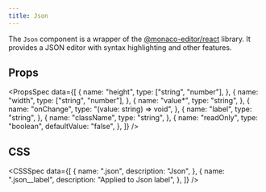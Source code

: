 ```yaml
---
title: Json
---
```


The `Json` component is a wrapper of the [@monaco-editor/react](https://github.com/suren-atoyan/monaco-react) library. It provides a JSON editor with syntax highlighting and other features.

<Preview name="Json" />

## Props

<PropsSpec
  data={[
    {
      name: "height",
      type: ["string", "number"],
    },
    {
      name: "width",
      type: ["string", "number"],
    },
    {
      name: "value*",
      type: "string",
    },
    {
      name: "onChange",
      type: "(value: string) => void",
    },
    {
      name: "label",
      type: "string",
    },
    {
      name: "className",
      type: "string",
    },
    {
      name: "readOnly",
      type: "boolean",
      defaultValue: "false",
    },
  ]}
/>

## CSS

<CSSSpec
  data={[
    {
      name: ".json",
      description: "Json",
    },
    {
      name: ".json__label",
      description: "Applied to Json label",
    },
  ]}
/>

